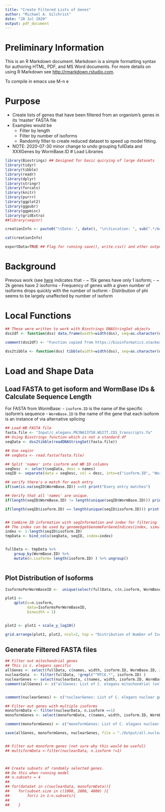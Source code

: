 ```yaml
---
title: "Create Filtered Lists of Genes"
author: "Michael A. Gilchrist"
date: "28 Jul 2020"
output: pdf_document
---
```


# Preliminary Information
This is an R Markdown document. Markdown is a simple formatting syntax for authoring HTML, PDF, and MS Word documents. For more details on using R Markdown see <http://rmarkdown.rstudio.com>.

To compile in emacs use M-n e 


# Purpose
- Create lists of genes that have been filtered from an organism's genes in its 'master' FASTA file
- Examples would be
	- Filter by length
	- Filter by number of isoforms
	- Randomly filter to create reduced dataset to speed up model fitting.
- NOTE: 2020-07-30 minor change to undo grouping fullData and XXXGenes by WormBase.ID
# Load Libraries
```r
library(Biostrings) ## Designed for basic quirying of large datasets
library(tidyr)
library(tibble)
library(readr)
library(dplyr)
library(stringr)
library(forcats)
library(knitr)
library(purrr)
library(ggplot2)
library(ggpubr)
library(ggpmisc)
library(gridExtra)
##library(seqinr)

creationInfo <- paste0("\tDate: ", date(), "\n\tLocation: ", sub(".*/AcrossTissue", "AcrossTissue", getwd()), "\n")

cat(creationInfo)

exportData=TRUE ## Flag for running save(), write.csv() and other output commands
```

# Background
Prevous work (see [here](../24_Visualize.ROC.Estimates.with.Fixed.Sphi/visualize.ROC.estimates.of.phi-exported.pdf) indicates that
- ~ 15k genes have only 1 isoform; 
- ~ 2k genes have 2 isoforms
- Frequency of genes with a given number of isoforms drops quickly with the number of isoform
- Distribution of phi seems to be largely unaffected by number of isoform

# Local Functions
```r
## These were written to work with Biostrings DNAStringSet objects
dss2df <- function(dss) data.frame(width=width(dss), seq=as.character(dss), names=names(dss) )

comment(dss2df) <- "Function copied from https://bioinformatics.stackexchange.com/a/5291.  Converts DNAStringSet object to a data frame."

dss2tibble <- function(dss) tibble(width=width(dss), seq=as.character(dss), names=names(dss) )
```

# Load and Shape Data

## Load FASTA to get isoform and WormBase IDs & Calculate Sequence Length
For FASTA from WormBase:
	- `isoform.ID` is the name of the specific isoform's sequence
	- `WormBase.ID` is the name of the gene that each isoform is an instance of via alternative splicing

```r
## Load WB FASTA file
fasta.file <- "Input/c_elegans.PRJNA13758.WS277.CDS_transcripts.fa"
## Using Biostrings function which is not a standard df
seqData <- dss2tibble(readDNAStringSet(fasta.file))

## Use seqinr
## seqData <- read.fasta(fasta.file)

## Split 'names' into isoform and WB ID columns
seqDesc  <- select(seqData, desc = names)
seqID <- separate(data = seqDesc, col = desc, into=c("isoform.ID", "WormBase.ID"), sep=" gene=", remove=TRUE) 

## verify there's a match for each entry
if(sum(is.na(seqID$WormBase.ID)) ==0) print("Every entry matches")

## Verify that all 'names' are unique.
if(length(seqID$WormBase.ID) != length(unique(seqID$WormBase.ID))) print("Some WormBase IDs appear twice due to isoforms")

if(length(seqID$isoform.ID) == length(unique(seqID$isoform.ID))) print("Every isoform.ID is unique as expected.")


## Combine ID information with seqInformation and index for filtering
## The index can be used by genome$getGenomeForGeneIndices(index, simulated=FALSE)
index <- 1:length(seqID$isoform.ID)
tmpData <- bind_cols(seqData, seqID, index=index)


fullData <- tmpData %>%
    group_by(WormBase.ID) %>%
    mutate(n.isoform= length(isoform.ID) ) %>% ungroup()



```

## Plot Distribution of Isoforms
```r
IsoformsPerWormBaseID <-  unique(select(fullData, c(n.isoform, WormBase.ID)))

plot1 <-
    qplot(x=n.isoform,
          data=IsoformsPerWormBaseID,
          binwidth = 1)
          

plot2 <- plot1 + scale_y_log10()

grid.arrange(plot1, plot2, ncol=2, top = "Distribution of Number of Isoforms per Gene")

```


## Generate Filtered FASTA files
```r

## Filter out mitochondrial genes
## This is c. elegans specific 
allGenes <- select(fullData, c(names, width, isoform.ID, WormBase.ID, index, n.isoform) )
nuclearData  <- filter(fullData, !grepl("^MTCE.*", isoform.ID) )
nuclearGenes <- select(nuclearData, c(names, width, isoform.ID, WormBase.ID, index,  n.isoform))
comment(allGenes) <- c("allGenes: List of C. elegans mitochondrial (only 12) and nuclear gene according to c_elegans.PRJNA13758.WS277.CDS_transcripts.fa organized by:", paste0(names(nuclearGenes), collapse = ", " ), " Indexing is relative to the order in the FASTA file and, in turn, this list")


comment(nuclearGenes) <- c("nuclearGenes: List of C. elegans nuclear gene according to c_elegans.PRJNA13758.WS277.CDS_transcripts.fa organized by:", paste0(names(nuclearGenes), collapse = ", " ), " Indexing is relative to order in FASTA file")

## Filter out genes with multiple isoforms
monoformData <- filter(nuclearData, n.isoform ==1)
monoformGenes <- select(monoformData, c(names, width, isoform.ID, WormBase.ID, index, n.isoform))

comment(monoformGenes) <- c("monoformGenes: List of C. elegans nuclear gene that according to WormBase c_elegans.PRJNA13758.WS277.CDS_transcripts.fa organized by:", paste0(names(monoformGenes), collapse = ", " ), " Indexing is relative to order in FASTA file")

save(allGenes, monoformGenes, nuclearGenes, file = "./Output/all.nuclear.and.monoform.gene.lists.Rdata")


## Filter out monoform genes (not sure why this would be useful)
## multiformData <-filter(nuclearData, n.isoform !=1)



## Create subsets of randomly selected genes.
## Do this when running model
## n.subsets = 4
##
## for(dataSet in c(nuclearData, monoformData)){
##    for(subset.size in c(1000, 2000, 4000) ){
##        for(i in 1:n.subsets){
##            
##    }

```

